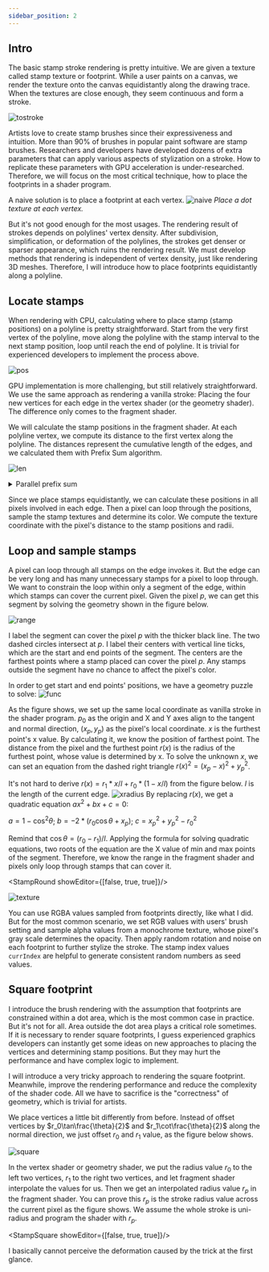 ```yaml
---
sidebar_position: 2
---
```


## Intro

The basic stamp stroke rendering is pretty intuitive.
We are given a texture called stamp texture or footprint.
While a user paints on a canvas, we render the texture onto the canvas equidistantly along the drawing trace.
When the textures are close enough, they seem continuous and form a stroke.

![tostroke](./stamp-to-stroke.gif)

Artists love to create stamp brushes since their expressiveness and intuition.
More than 90% of brushes in popular paint software are stamp brushes.
Researchers and developers have developed dozens of extra parameters
that can apply various aspects of stylization on a stroke.
How to replicate these parameters with GPU acceleration is under-researched.
Therefore, we will focus on the most critical technique, how to place the footprints in a shader program.

A naive solution is to place a footprint at each vertex.
![naive](./dotted-monkey.png)
_Place a dot texture at each vertex._

But it's not good enough for the most usages.
The rendering result of strokes depends on polylines' vertex density.
After subdivision, simplification, or deformation of the polylines, the strokes get denser or sparser appearance, which ruins the rendering result.
We must develop methods that rendering is independent of vertex density, just like rendering 3D meshes.
Therefore, I will introduce how to place footprints equidistantly along a polyline.

## Locate stamps

When rendering with CPU, calculating where to place stamp (stamp positions) on a polyline is pretty straightforward.
Start from the very first vertex of the polyline,
move along the polyline with the stamp interval to the next stamp position,
loop until reach the end of polyline.
It is trivial for experienced developers to implement the process above.

![pos](./stamp-position.png)

GPU implementation is more challenging, but still relatively straightforward.
We use the same approach as rendering a vanilla stroke:
Placing the four new vertices for each edge in the vertex shader (or the geometry shader).
The difference only comes to the fragment shader.

We will calculate the stamp positions in the fragment shader.
At each polyline vertex, we compute its distance to the first vertex along the polyline.
The distances represent the cumulative length of the edges, and we calculated them with Prefix Sum algorithm.

![len](./stamp-length.png)

<details>
  <summary> Parallel prefix sum </summary>

  There are parallel prefix sum algorithms can be implemented with compute shaders,
  [wiki](https://en.wikipedia.org/wiki/Prefix_sum#Parallel_algorithms).
  By using one of them, the whole rendering process is GPU-accelerated.

  The best tutorial about parallel prefix sum I've ever found is this free course
  [High Performance Computing](https://www.udacity.com/course/high-performance-computing--ud281) by Prof. Rich Vuduc.
  The course introduces prefix sum in Lesson 6.

</details>

Since we place stamps equidistantly, we can calculate these positions in all pixels involved in each edge.
Then a pixel can loop through the positions, sample the stamp textures and determine its color.
We compute the texture coordinate with the pixel's distance to the stamp positions and radii.

## Loop and sample stamps

A pixel can loop through all stamps on the edge invokes it.
But the edge can be very long and has many unnecessary stamps for a pixel to loop through.
We want to constrain the loop within only a segment of the edge, within which stamps can cover the current pixel.
Given the pixel $p$, we can get this segment by solving the geometry shown in the figure below.

![range](./stamp-range.png)

I label the segment can cover the pixel $p$ with the thicker black line.
The two dashed circles intersect at $p$.
I label their centers with vertical line ticks, which are the start and end points of the segment.
The centers are the farthest points where a stamp placed can cover the pixel $p$.
Any stamps outside the segment have no chance to affect the pixel's color.

In order to get start and end points' positions, we have a geometry puzzle to solve:
![func](./stamp-function.png)

As the figure shows, we set up the same local coordinate as vanilla stroke in the shader program.
$p_0$ as the origin and X and Y axes align to the tangent and normal direction,
$(x_p, y_p)$ as the pixel's local coordinate.
$x$ is the furthest point's x value.
By calculating it, we know the position of farthest point.
The distance from the pixel and the furthest point $r(x)$ is the radius of the furthest point, whose value is determined by x.
To solve the unknown $x$, we can set an equation from the dashed right triangle $r(x)^2 = (x_p - x)^2 + y_p^2$.

It's not hard to derive $r(x) = r_1 * x/l + r_0 * (1-x/l)$ from the figure below.
$l$ is the length of the current edge.
![xradius](./stamp-xradius.png)
By replacing $r(x)$, we get a quadratic equation $ax^2 + bx + c = 0$:

$a = 1 - \cos^2\theta$;
$b = - 2 * (r_0\cos\theta + x_p)$;
$c = x_p^2 + y_p^2 - r_0^2$

Remind that $\cos\theta = (r_0 - r_1)/l$.
Applying the formula for solving quadratic equations,
two roots of the equation are the X value of min and max points of the segment.
Therefore, we know the range in the fragment shader and pixels only loop through stamps that can cover it.


<StampRound showEditor={[false, true, true]}/>

![texture](@site/static/img/stamp86.png)

You can use RGBA values sampled from footprints directly, like what I did.
But for the most common scenario,
we set RGB values with users' brush setting and sample alpha values from a monochrome texture,
whose pixel's gray scale determines the opacity.
Then apply random rotation and noise on each footprint to further stylize the stroke.
The stamp index values `currIndex` are helpful to generate consistent random numbers as seed values.

## Square footprint
I introduce the brush rendering with the assumption that footprints are constrained within a dot area,
which is the most common case in practice.
But it's not for all.
Area outside the dot area plays a critical role sometimes.
If it is necessary to render square footprints, I guess experienced graphics developers can instantly get some ideas on
new approaches to placing the vertices and determining stamp positions.
But they may hurt the performance and have complex logic to implement.

I will introduce a very tricky approach to rendering the square footprint.
Meanwhile, improve the rendering performance and reduce the complexity of the shader code.
All we have to sacrifice is the "correctness" of geometry, which is trivial for artists.

We place vertices a little bit differently from before.
Instead of offset vertices by $r_0\tan\frac{\theta}{2}$ and $r_1\cot\frac{\theta}{2}$ along the normal direction,
we just offset $r_0$ and $r_1$ value, as the figure below shows.

![square](./stamp-square.png)

In the vertex shader or geometry shader, we put the radius value $r_0$ to the left two vertices,
$r_1$ to the right two vertices, and let fragment shader interpolate the values for us.
Then we get an interpolated radius value $r_p$ in the fragment shader.
You can prove this $r_p$ is the stroke radius value across the current pixel as the figure shows.
We assume the whole stroke is uni-radius and program the shader with $r_p$.


<StampSquare showEditor={[false, true, true]}/>

I basically cannot perceive the deformation caused by the trick at the first glance.


